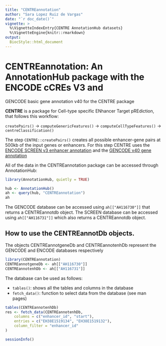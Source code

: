```yaml
---
title: "CENTREannotation"
author: "Sara Lopez Ruiz de Vargas"
date: "`r doc_date()`"
vignette: >
  %\VignetteIndexEntry{CENTRE AnnotationHub datasets}
  %\VignetteEngine{knitr::rmarkdown}
output: 
  BiocStyle::html_document
---
```


# CENTREannotation: An AnnotationHub package with the ENCODE cCREs V3 and 
GENCODE basic gene annotation v40 for the CENTRE package

**CENTRE** is a package for Cell-type specific ENhancer Target pREdiction, that 
follows this workflow: 

`createPairs()` -> `computeGenericFeatures()` -> `computeCellTypeFeatures()` 
-> `centreClassification()`

The step `CENTRE::createPairs()` creates all possible enhancer-gene pairs at 
500kb of the input genes or enhancers. For this step CENTRE uses the 
[ENCODE SCREEN v3 enhancer annotation](https://screen.encodeproject.org) and the
[GENCODE v40 gene annotation](https://www.gencodegenes.org/human/release_40.html)


All of the data in the CENTREannotation package can be accessed through 
AnnotationHub:

```r
library(AnnotationHub, quietly = TRUE)
```

```r
hub <- AnnotationHub()
ah <- query(hub, "CENTREannotation")
ah
```

The GENCODE database can be accessed using `ah[["AH116730"]]` that returns a 
CENTREannotdb object. The SCREEN database can be accessed using `ah[["AH116731"]]`
which also returns a CENTREannotdb object.

## How to use the CENTREannotDb objects.

The objects  CENTREannotgeneDb and CENTREannotenhDb  represent the GENCODE
and ENCODE databases respectively
```r
library(CENTREannotation)
CENTREannotgeneDb <- ah[["AH116730"]]
CENTREannotenhDb <- ah[["AH116731"]]
```

The database can be used as follows:

- `tables()`: shows all the tables and columns in the database
- `fetch_data()`: function to select data from the database (see man pages) 

```r
tables(CENTREannotenhDb)
res <- fetch_data(CENTREannotenhDb,
    columns = c("enhancer_id", "start"),
    entries = c("EH38E1519134", "EH38E1519132"),
    column_filter = "enhancer_id"
)
```

```r
sessionInfo()
```
